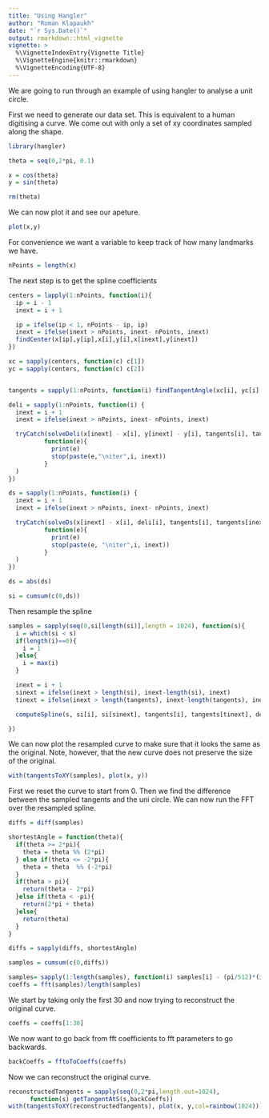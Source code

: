 ```yaml
---
title: "Using Hangler"
author: "Roman Klapaukh"
date: "`r Sys.Date()`"
output: rmarkdown::html_vignette
vignette: >
  %\VignetteIndexEntry{Vignette Title}
  %\VignetteEngine{knitr::rmarkdown}
  %\VignetteEncoding{UTF-8}
---
```


We are going to run through an example of using hangler to analyse a unit 
circle. 


First we need to generate our data set. This is equivalent to a human digitising
a curve. We come out with only a set of xy coordinates sampled along the shape. 

```r
library(hangler)
```

```r
theta = seq(0,2*pi, 0.1)

x = cos(theta)
y = sin(theta)

rm(theta)
```

We can now plot it and see our apeture.

```r
plot(x,y)
```

For convenience we want a variable to keep track of how many landmarks we have. 

```r
nPoints = length(x)
```

The next step is to get the spline coefficients

```r
centers = lapply(1:nPoints, function(i){
  ip = i - 1
  inext = i + 1

  ip = ifelse(ip < 1, nPoints - ip, ip) 
  inext = ifelse(inext > nPoints, inext- nPoints, inext) 
  findCenter(x[ip],y[ip],x[i],y[i],x[inext],y[inext])
})

xc = sapply(centers, function(c) c[1])
yc = sapply(centers, function(c) c[2])


tangents = sapply(1:nPoints, function(i) findTangentAngle(xc[i], yc[i], x[i], y[i]))

deli = sapply(1:nPoints, function(i) {
  inext = i + 1
  inext = ifelse(inext > nPoints, inext- nPoints, inext) 

  tryCatch(solveDeli(x[inext] - x[i], y[inext] - y[i], tangents[i], tangents[inext]), error =
          function(e){ 
            print(e)
            stop(paste(e,"\niter",i, inext))
          }
  )
})

ds = sapply(1:nPoints, function(i) {
  inext = i + 1
  inext = ifelse(inext > nPoints, inext- nPoints, inext) 

  tryCatch(solveDs(x[inext] - x[i], deli[i], tangents[i], tangents[inext]), error =
          function(e){ 
            print(e)
            stop(paste(e, "\niter",i, inext))
          }
  )
})

ds = abs(ds)

si = cumsum(c(0,ds))
```


Then resample the spline

```r
samples = sapply(seq(0,si[length(si)],length = 1024), function(s){
  i = which(si < s)
  if(length(i)==0){
    i = 1
  }else{
    i = max(i)
  }

  inext = i + 1
  sinext = ifelse(inext > length(si), inext-length(si), inext)
  tinext = ifelse(inext > length(tangents), inext-length(tangents), inext)

  computeSpline(s, si[i], si[sinext], tangents[i], tangents[tinext], deli[i])

})
```


We can now plot the resampled curve to make sure that it looks the same as the
original. Note, however, that the new curve does not preserve the size of the
original.

```r
with(tangentsToXY(samples), plot(x, y))
```

First we reset the curve to start from 0.
Then we find the difference between the sampled tangents and the uni circle. 
We can now run the FFT over the resampled spline. 

```r
diffs = diff(samples)

shortestAngle = function(theta){
  if(theta >= 2*pi){
    theta = theta %% (2*pi)
  } else if(theta <= -2*pi){
    theta = theta  %% (-2*pi)
  }
  if(theta > pi){
    return(theta - 2*pi)
  }else if(theta < -pi){
    return(2*pi + theta)
  }else{
    return(theta)
  }
}

diffs = sapply(diffs, shortestAngle)

samples = cumsum(c(0,diffs))

samples= sapply(1:length(samples), function(i) samples[i] - (pi/512)*(i-1)) 
coeffs = fft(samples)/length(samples)
```

We start by taking only the first 30 and now trying to reconstruct the original
curve. 

```r
coeffs = coeffs[1:30]
```


We now want to go back from fft coefficients to fft parameters to go backwards.

```r
backCoeffs = fftoToCoeffs(coeffs)
```

Now we can reconstruct the original curve. 

```r
reconstructedTangents = sapply(seq(0,2*pi,length.out=1024),
      function(s) getTangentAtS(s,backCoeffs))
with(tangentsToXY(reconstructedTangents), plot(x, y,col=rainbow(1024)))
```